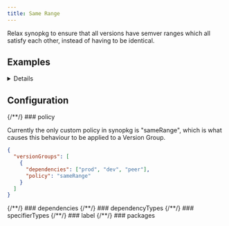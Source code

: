 ```yaml
---
title: Same Range
---
```



Relax synopkg to ensure that all versions have semver ranges which all satisfy each other, instead of having to be identical.

## Examples

<Details title="Example: Check that a dependency's semver ranges always match">

<Example level="h3" />

</Details>

## Configuration

<RequiredPill>
  {/**/}
  ### policy
</RequiredPill>

Currently the only custom policy in synopkg is "sameRange", which is what causes this behaviour to be applied to a Version Group.

```json title=".synopkgrc"
{
  "versionGroups": [
    {
      "dependencies": ["prod", "dev", "peer"],
      "policy": "sameRange"
    }
  ]
}
```

<Dependencies>
  {/**/}
  ### dependencies
</Dependencies>

<DependencyTypes>
  {/**/}
  ### dependencyTypes
</DependencyTypes>

<SpecifierTypes>
  {/**/}
  ### specifierTypes
</SpecifierTypes>

<Label>
  {/**/}
  ### label
</Label>

<Packages>
  {/**/}
  ### packages
</Packages>
